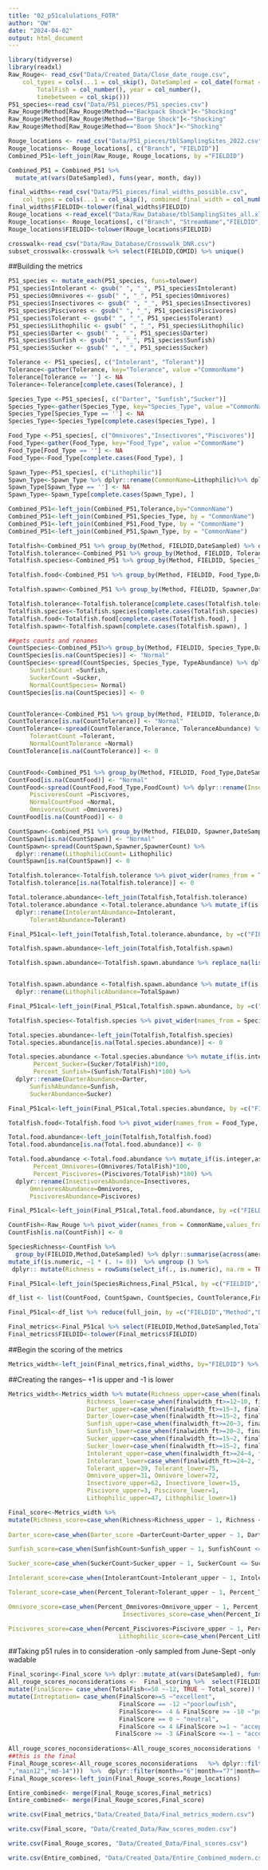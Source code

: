 ```yaml
---
title: "02_p51calulations_FOTR"
author: "OW"
date: "2024-04-02"
output: html_document
---
```

```r
library(tidyverse)
library(readxl)
Raw_Rouge<- read_csv("Data/Created_Data/Close_date_rouge.csv", 
    col_types = cols(...1 = col_skip(), DateSampled = col_date(format = "%Y-%m-%d"), 
        TotalFish = col_number(), year = col_number(), 
        timebetween = col_skip()))
P51_species<-read_csv("Data/P51_pieces/P51_species.csv")
Raw_Rouge$Method[Raw_Rouge$Method=="Backpack Shock"]<-"Shocking"
Raw_Rouge$Method[Raw_Rouge$Method=="Barge Shock"]<-"Shocking"
Raw_Rouge$Method[Raw_Rouge$Method=="Boom Shock"]<-"Shocking"

Rouge_locations <- read_csv("Data/P51_pieces/tblSamplingSites_2022.csv")
Rouge_locations<- Rouge_locations[, c("Branch", "FIELDID")]
Combined_P51<-left_join(Raw_Rouge, Rouge_locations, by ="FIELDID") 

Combined_P51 = Combined_P51 %>%  
  mutate_at(vars(DateSampled), funs(year, month, day))

final_widths<-read_csv("Data/P51_pieces/final_widths_possible.csv",
    col_types = cols(...1 = col_skip(), combined_final_width = col_number()))
final_widths$FIELDID<-tolower(final_widths$FIELDID)
Rouge_locations <-read_excel("Data/Raw_Database/tblSamplingSites_all.xlsx")
Rouge_locations<- Rouge_locations[, c("Branch", "StreamName","FIELDID")]
Rouge_locations$FIELDID<-tolower(Rouge_locations$FIELDID)

crosswalk<-read_csv("Data/Raw_Database/Crosswalk_DNR.csv")
subset_crosswalk<-crosswalk %>% select(FIELDID,COMID) %>% unique()
```


##Building the metrics

```r
P51_species <- mutate_each(P51_species, funs=tolower)
P51_species$Intolerant <- gsub(" ", "_", P51_species$Intolerant)
P51_species$Omnivores <- gsub(" ", "_", P51_species$Omnivores)
P51_species$Insectivores <- gsub(" ", "_", P51_species$Insectivores)
P51_species$Piscivores <- gsub(" ", "_", P51_species$Piscivores)
P51_species$Tolerant <- gsub(" ", "_", P51_species$Tolerant)
P51_species$Lithophilic <- gsub(" ", "_", P51_species$Lithophilic)
P51_species$Darter <- gsub(" ", "_", P51_species$Darter)
P51_species$Sunfish <- gsub(" ", "_", P51_species$Sunfish)
P51_species$Sucker <- gsub(" ", "_", P51_species$Sucker)

Tolerance <- P51_species[, c("Intolerant", "Tolerant")]
Tolerance<-gather(Tolerance, key="Tolerance", value ="CommonName")
Tolerance[Tolerance == ''] <- NA
Tolerance<-Tolerance[complete.cases(Tolerance), ]

Species_Type <-P51_species[, c("Darter", "Sunfish","Sucker")]
Species_Type<-gather(Species_Type, key="Species_Type", value ="CommonName")
Species_Type[Species_Type == ''] <- NA
Species_Type<-Species_Type[complete.cases(Species_Type), ]

Food_Type <-P51_species[, c("Omnivores","Insectivores","Piscivores")]
Food_Type<-gather(Food_Type, key="Food_Type", value ="CommonName")
Food_Type[Food_Type == ''] <- NA
Food_Type<-Food_Type[complete.cases(Food_Type), ]

Spawn_Type<-P51_species[, c("Lithophilic")]
Spawn_Type<-Spawn_Type %>% dplyr::rename(CommonName=Lithophilic)%>% dplyr::mutate(Spawner="Lithophilic")
Spawn_Type[Spawn_Type == ''] <- NA
Spawn_Type<-Spawn_Type[complete.cases(Spawn_Type), ]

Combined_P51<-left_join(Combined_P51,Tolerance,by="CommonName")
Combined_P51<-left_join(Combined_P51,Species_Type, by = "CommonName")
Combined_P51<-left_join(Combined_P51,Food_Type, by = "CommonName")
Combined_P51<-left_join(Combined_P51,Spawn_Type, by = "CommonName")

```

```r
Totalfish<-Combined_P51 %>% group_by(Method, FIELDID,DateSampled) %>% dplyr::summarize(TotalFish = sum(TotalFish))
Totalfish.tolerance<-Combined_P51 %>% group_by(Method, FIELDID, Tolerance,DateSampled) %>% dplyr::summarize(TotalTolerance = sum(TotalFish))
Totalfish.species<-Combined_P51 %>% group_by(Method, FIELDID, Species_Type,DateSampled) %>% dplyr::summarize(TotalSpecies = sum(TotalFish))

Totalfish.food<-Combined_P51 %>% group_by(Method, FIELDID, Food_Type,DateSampled) %>% dplyr::summarize(TotalFood = sum(TotalFish))

Totalfish.spawn<-Combined_P51 %>% group_by(Method, FIELDID, Spawner,DateSampled) %>% dplyr::summarize(TotalSpawn = sum(TotalFish))

Totalfish.tolerance<-Totalfish.tolerance[complete.cases(Totalfish.tolerance), ]
Totalfish.species<-Totalfish.species[complete.cases(Totalfish.species), ]
Totalfish.food<-Totalfish.food[complete.cases(Totalfish.food), ]
Totalfish.spawn<-Totalfish.spawn[complete.cases(Totalfish.spawn), ]

##gets counts and renames 
CountSpecies<-Combined_P51%>% group_by(Method, FIELDID, Species_Type,DateSampled) %>% dplyr::count(Species_Type) %>% dplyr::rename(TypeAbundance= n)
CountSpecies[is.na(CountSpecies)] <- "Normal"
CountSpecies<-spread(CountSpecies, Species_Type, TypeAbundance) %>% dplyr::rename(DarterCount= Darter,
      SunfishCount =Sunfish, 
      SuckerCount =Sucker,
      NormalCountSpecies= Normal)
CountSpecies[is.na(CountSpecies)] <- 0


CountTolerance<-Combined_P51 %>% group_by(Method, FIELDID, Tolerance,DateSampled) %>% dplyr::count(Tolerance) %>% dplyr::rename(ToleranceAbundance= n)
CountTolerance[is.na(CountTolerance)] <- "Normal"
CountTolerance<-spread(CountTolerance,Tolerance, ToleranceAbundance) %>% dplyr::rename(IntolerantCount= Intolerant,
      TolerantCount =Tolerant, 
      NormalCountTolerance =Normal)
CountTolerance[is.na(CountTolerance)] <- 0


CountFood<-Combined_P51 %>% group_by(Method, FIELDID, Food_Type,DateSampled) %>% dplyr::count(Food_Type) %>% dplyr::rename(FoodCount= n)
CountFood[is.na(CountFood)] <- "Normal"
CountFood<-spread(CountFood,Food_Type,FoodCount) %>% dplyr::rename(InsectivoresCount= Insectivores,
      PiscivoresCount =Piscivores, 
      NormalCountFood =Normal, 
      OmnivoresCount =Omnivores)
CountFood[is.na(CountFood)] <- 0

CountSpawn<-Combined_P51 %>% group_by(Method, FIELDID, Spawner,DateSampled) %>% dplyr::count(Spawner) %>% dplyr::rename(SpawnerCount= n)
CountSpawn[is.na(CountSpawn)] <- "Normal"
CountSpawn<-spread(CountSpawn,Spawner,SpawnerCount) %>% 
  dplyr::rename(LithophilicCount= Lithophilic)
CountSpawn[is.na(CountSpawn)] <- 0
```

```r
Totalfish.tolerance<-Totalfish.tolerance %>% pivot_wider(names_from = Tolerance, values_from = TotalTolerance ) 
Totalfish.tolerance[is.na(Totalfish.tolerance)] <- 0

Total.tolerance.abundance<-left_join(Totalfish,Totalfish.tolerance)
Total.tolerance.abundance <-Total.tolerance.abundance %>% mutate_if(is.integer,as.numeric) %>% mutate(Percent_Tolerant=(Tolerant/TotalFish)*100) %>% 
  dplyr::rename(IntolerantAbundance=Intolerant, 
      TolerantAbundance=Tolerant)

Final_P51cal<-left_join(Totalfish,Total.tolerance.abundance, by =c("FIELDID","Method","DateSampled","TotalFish"))


```


```r

Totalfish.spawn.abundance<-left_join(Totalfish,Totalfish.spawn)

Totalfish.spawn.abundance<-Totalfish.spawn.abundance %>% replace_na(list(Spawner = 'Lithophilic', TotalSpawn = 0)) 


Totalfish.spawn.abundance <-Totalfish.spawn.abundance %>% mutate_if(is.integer,as.numeric) %>% mutate(Percent_Lithophilic=(TotalSpawn/TotalFish)*100) %>% 
  dplyr::rename(LithophilicAbundance=TotalSpawn)

Final_P51cal<-left_join(Final_P51cal,Totalfish.spawn.abundance, by =c("FIELDID","Method","DateSampled","TotalFish"))
```

```r
Totalfish.species<-Totalfish.species %>% pivot_wider(names_from = Species_Type, values_from = TotalSpecies ) 

Total.species.abundance<-left_join(Totalfish,Totalfish.species)
Total.species.abundance[is.na(Total.species.abundance)] <- 0

Total.species.abundance <-Total.species.abundance %>% mutate_if(is.integer,as.numeric) %>% mutate(Percent_Darter=(Darter/TotalFish)*100,
       Percent_Sucker=(Sucker/TotalFish)*100,
       Percent_Sunfish=(Sunfish/TotalFish)*100) %>% 
  dplyr::rename(DarterAbundance=Darter, 
      SunfishAbundance=Sunfish,
      SuckerAbundance=Sucker)

Final_P51cal<-left_join(Final_P51cal,Total.species.abundance, by =c("FIELDID","Method","DateSampled","TotalFish"))
```

```r
Totalfish.food<-Totalfish.food %>% pivot_wider(names_from = Food_Type, values_from = TotalFood ) 

Total.food.abundance<-left_join(Totalfish,Totalfish.food)
Total.food.abundance[is.na(Total.food.abundance)] <- 0

Total.food.abundance <-Total.food.abundance %>% mutate_if(is.integer,as.numeric) %>% mutate(Percent_Insectivores=(Insectivores/TotalFish)*100,
       Percent_Omnivores=(Omnivores/TotalFish)*100,
       Percent_Piscivores=(Piscivores/TotalFish)*100) %>% 
  dplyr::rename(InsectivoresAbundance=Insectivores, 
      OmnivoresAbundance=Omnivores,
      PiscivoresAbundance=Piscivores)

Final_P51cal<-left_join(Final_P51cal,Total.food.abundance, by =c("FIELDID","Method","DateSampled","TotalFish"))
```


```r
CountFish<-Raw_Rouge %>% pivot_wider(names_from = CommonName,values_from = TotalFish)
CountFish[is.na(CountFish)] <- 0

SpeciesRichness<-CountFish %>%
  group_by(FIELDID,Method,DateSampled) %>% dplyr::summarise(across(american_brook_lamprey:yellow_perch, sum)) %>% 
mutate_if(is.numeric, ~1 * (. != 0))  %>% ungroup () %>%
 dplyr:: mutate(Richness = rowSums(select_if(., is.numeric), na.rm = TRUE)) %>% select(FIELDID,Method, DateSampled, Richness)

Final_P51cal<-left_join(SpeciesRichness,Final_P51cal, by =c("FIELDID","Method","DateSampled"))

```

```r
df_list <- list(CountFood, CountSpawn, CountSpecies, CountTolerance,Final_P51cal)

Final_P51cal<-df_list %>% reduce(full_join, by =c("FIELDID","Method","DateSampled"))
```

```r
Final_metrics<-Final_P51cal %>% select(FIELDID,Method,DateSampled,TotalFish,Richness,DarterCount,SunfishCount,SuckerCount,IntolerantCount,Percent_Tolerant,Percent_Omnivores,Percent_Piscivores,Percent_Lithophilic, Percent_Insectivores)
Final_metrics$FIELDID<-tolower(Final_metrics$FIELDID)
```

##Begin the scoring of the metrics 
```r
Metrics_width<-left_join(Final_metrics,final_widths, by="FIELDID") %>% dplyr::rename(finalwidth_ft=combined_final_width)
```

##Creating the ranges-- +1 is upper and -1 is lower
```r
Metrics_width<-Metrics_width %>% mutate(Richness_upper=case_when(finalwidth_ft>=12~14, finalwidth_ft<12~1.2*finalwidth_ft), 
                      Richness_lower=case_when(finalwidth_ft>=12~10, finalwidth_ft<12~.76*finalwidth_ft),
                      Darter_upper=case_when(finalwidth_ft>=15~3, finalwidth_ft<15~.22*finalwidth_ft), 
                      Darter_lower=case_when(finalwidth_ft>=15~2, finalwidth_ft<15~.11*finalwidth_ft),
                      Sunfish_upper=case_when(finalwidth_ft>=20~3, finalwidth_ft<20~.17*finalwidth_ft), 
                      Sunfish_lower=case_when(finalwidth_ft>=20~2, finalwidth_ft<20~.085*finalwidth_ft), 
                      Sucker_upper=case_when(finalwidth_ft>=15~2, finalwidth_ft<15~.14*finalwidth_ft), 
                      Sucker_lower=case_when(finalwidth_ft>=15~2, finalwidth_ft<20~.066*finalwidth_ft), 
                      Intolerant_upper=case_when(finalwidth_ft>=24~4, finalwidth_ft<24~.19*finalwidth_ft), 
                      Intolerant_lower=case_when(finalwidth_ft>=24~2, finalwidth_ft<24~.096*finalwidth_ft), 
                      Tolerant_upper=39, Tolerant_lower=75,
                      Omnivore_upper=31, Omnivore_lower=72, 
                      Insectivore_upper=62, Insectivore_lower=15,
                      Piscivore_upper=3, Piscivore_lower=1, 
                      Lithophilic_upper=47, Lithophilic_lower=1)

```


```r
Final_score<-Metrics_width %>% 
mutate(Richness_score=case_when(Richness>Richness_upper ~ 1, Richness <=  Richness_upper & Richness>=Richness_lower ~ 0, Richness<Richness_lower~-1),
                                
Darter_score=case_when(Darter_score =DarterCount>Darter_upper ~ 1, DarterCount <= Darter_upper &DarterCount>=Darter_lower~0, DarterCount<Darter_lower~-1), 

Sunfish_score=case_when(SunfishCount>Sunfish_upper ~ 1, SunfishCount <= Sunfish_upper &SunfishCount>=Sunfish_lower~0, SunfishCount<Sunfish_lower~-1),

Sucker_score=case_when(SuckerCount>Sucker_upper ~ 1, SuckerCount <= Sucker_upper &SuckerCount>=Sucker_lower~0,SuckerCount<Sucker_lower~-1), 

Intolerant_score=case_when(IntolerantCount>Intolerant_upper ~ 1, IntolerantCount<=Intolerant_upper &IntolerantCount>=Intolerant_lower~0, IntolerantCount<Intolerant_lower~-1), 

Tolerant_score=case_when(Percent_Tolerant>Tolerant_upper ~ 1, Percent_Tolerant<=Tolerant_upper &Percent_Tolerant>=Tolerant_lower~0, Percent_Tolerant<Tolerant_lower~-1),

Omnivore_score=case_when(Percent_Omnivores>Omnivore_upper ~ 1, Percent_Omnivores<=Omnivore_upper &Percent_Omnivores>=Omnivore_lower~0, Percent_Omnivores<Omnivore_lower~-1),
                                Insectivores_score=case_when(Percent_Insectivores>Insectivore_upper ~ 1, Percent_Insectivores<=Insectivore_upper &Percent_Insectivores>=Insectivore_lower~0, Percent_Insectivores<Insectivore_lower~-1),

Piscivores_score=case_when(Percent_Piscivores>Piscivore_upper ~ 1, Percent_Piscivores<=Piscivore_upper &Percent_Piscivores>=Piscivore_lower~0, Percent_Piscivores<Piscivore_lower~-1),
                               Lithophilic_score=case_when(Percent_Lithophilic>Lithophilic_upper ~ 1, Percent_Lithophilic<=Lithophilic_upper &Percent_Lithophilic>=Lithophilic_lower~0, Percent_Lithophilic<Lithophilic_lower~-1)) %>% mutate(Total_score = Richness_score+Darter_score+Sunfish_score+Sucker_score+Intolerant_score + Tolerant_score+Omnivore_score+Insectivores_score+ Piscivores_score+Lithophilic_score)
```

##Taking p51 rules in to consideration 
-only sampled from June-Sept
-only wadable
```r

Final_scoring<-Final_score %>% dplyr::mutate_at(vars(DateSampled), funs(year, month, day))
All_rouge_scores_noconsiderations <-  Final_scoring %>%  select(FIELDID,COMID,year, month, Method,TotalFish,Total_score,DateSampled) %>% 
mutate(FinalScore= case_when(TotalFish<=50 ~-12, TRUE ~ Total_score)) %>% 
mutate(Intreptation= case_when(FinalScore>=5 ~"excellent", 
                               FinalScore == -12 ~"poorlowfish",
                               FinalScore<= -4 & FinalScore >= -10 ~"poor",
                               FinalScore == 0 ~ "neutral",
                               FinalScore <= 4 &FinalScore >=1 ~ "acceptable:postive", 
                              FinalScore >= -3 &FinalScore <=-1 ~ "acceptable:negative")) 
 
All_rouge_scores_noconsiderations<-All_rouge_scores_noconsiderations  %>% dplyr::filter(!is.na(FinalScore))
##this is the final 
Final_Rouge_scores<-All_rouge_scores_noconsiderations   %>% dplyr::filter(!(FIELDID %in% c("main21","main20","main12n
","main12","md-14")))  %>%  dplyr::filter(month=="6"|month=="7"|month=="8"|month=="9")
Final_Rouge_scores<-left_join(Final_Rouge_scores,Rouge_locations)
```

```r

Entire_combined<- merge(Final_Rouge_scores,Final_metrics)
Entire_combined<- merge(Final_Rouge_scores,Final_score)


```


```r
write.csv(Final_metrics,"Data/Created_Data/Final_metrics_modern.csv")

write.csv(Final_score, "Data/Created_Data/Raw_scores_moden.csv")

write.csv(Final_Rouge_scores, "Data/Created_Data/Final_scores.csv")

write.csv(Entire_combined, "Data/Created_Data/Entire_Combined_modern.csv")

```

